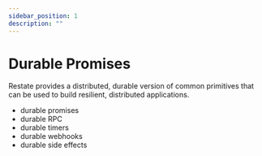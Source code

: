 ```yaml
---
sidebar_position: 1
description: ""
---
```



# Durable Promises


Restate provides a distributed, durable version of common primitives that can be used to build resilient, distributed applications.


- durable promises
- durable RPC
- durable timers
- durable webhooks
- durable side effects

